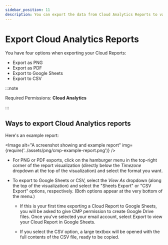 ```yaml
---
sidebar_position: 11
description: You can export the data from Cloud Analytics Reports to various formats, according to your needs.
---
```


# Export Cloud Analytics Reports

You have four options when exporting your Cloud Reports:

- Export as PNG
- Export as PDF
- Export to Google Sheets
- Export to CSV

:::note

Required Permissions: **Cloud Analytics**

:::

## Ways to export Cloud Analytics reports

Here's an example report:


<Image
  alt="A screenshot showing and example report"
  img={require('../assets/png/cmp-example-report.png')}
/>

- For PNG or PDF exports, click on the hamburger menu in the top-right corner of the report visualization (directly below the _Timezone_ dropdown at the top of the visualization) and select the format you want.

- To export to Google Sheets or CSV, select the _View As_ dropdown (along the top of the visualization) and select the "Sheets Export" or "CSV Export" options, respectively. (Both options appear at the very bottom of the menu.)

  - If this is your first time exporting a Cloud Report to Google Sheets, you will be asked to give CMP permission to create Google Drive files. Once you've selected your email account, select _Export_ to view your Cloud Report in Google Sheets.

  - If you select the CSV option, a large textbox will be opened with the full contents of the CSV file, ready to be copied.
